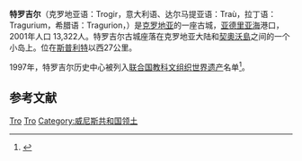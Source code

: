 {{Infobox settlement
<!--See the Table at Infobox settlement for all fields and descriptions of usage-->
<!-- Basic info  ---------------->
|name          = 特罗吉尔
<!-- images and maps  ----------->
|image_skyline          = Trogir3.jpg
|pushpin_map            = Croatia
|pushpin_map_caption    = 在克羅地亞的位置
|pushpin_label_position = left
<!-- Location ------------------>
|subdivision_type       = 国家
|subdivision_name       = [[克罗地亚|克罗地亚]]
|subdivision_type1      = 县
|subdivision_name1      = [[斯普利特-达尔马提亚县|斯普利特-达尔马提亚县]]
<!-- Politics ----------------->
|leader_title           = 市长
|leader_name            = Ante Stipčić
<!-- Area    --------------------->
<!-- Population   ----------------------->
|population_as_of        = 2011年
|population_footnotes    =
|population_note         = 
|population_total        = 13,260
|population_density_km2  =
<!-- General information  --------------->
|timezone               = [[欧洲中部时间|CET]]
|utc_offset             = +1
|timezone_DST           = [[欧洲中部夏令时间|CEST]]
|utc_offset_DST         = +2
|latd=43 |latm=31 |lats=0.85 |latNS=N
|longd=16 |longm=15 |longs=4.91 |longEW=E
<!-- Area/postal codes & others -------->
|postal_code_type       = Postal code
|postal_code            = 21220
|area_code              = 021
|website                = [http://www.trogir.hr trogir.hr]
}}
'''特罗吉尔'''（克罗地亚语：Trogir，意大利语、达尔马提亚语：Traù，拉丁语：Tragurium，希腊语：Tragurion，{{lang-hu|Trau}}）是[[克罗地亚|克罗地亚]]的一座古城，[[亚德里亚海|亚德里亚海]]港口，2001年人口 13,322人。特罗吉尔古城座落在克罗地亚大陆和[[契奧沃島|契奧沃島]]之间的一个小岛上。位在[[斯普利特|斯普利特]]以西27公里。

1997年，特罗吉尔历史中心被列入[[联合国教科文组织|联合国教科文组织]][[世界遗产|世界遗产]]名单<ref>{{Cite web |url=http://whc.unesco.org/en/list/810/ |title=UNESCO World Heritage Site: Trogir |accessdate=2010-01-03 |archive-date=2016-06-13 |archive-url=https://web.archive.org/web/20160613203336/http://whc.unesco.org/en/list/810 |dead-url=no }}</ref>。 

== 参考文献 ==
{{reflist}}
{{commonscat|Trogir}}
{{克羅地亞世界遺產}}
{{Authority control}}
[[Category:克罗地亚城市|Tro]]
[[Category:克罗地亚世界遗产|Tro]]
[[Category:威尼斯共和国领土|Category:威尼斯共和国领土]]
